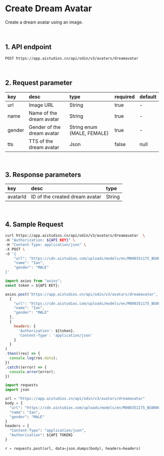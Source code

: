 # Create Dream Avatar

Create a dream avatar using an image.

<br/>

## 1. API endpoint

```
POST https://app.aistudios.cn/api/odin/v3/avatars/dreamavatar
```

<br/>

## 2. Request parameter

|key|desc|type|required|default|
|:---|:---|:---|:---|:---|
|url|Image URL|String|true|-|
|name|Name of the dream avatar|String|true|-|
|gender|Gender of the dream avatar|String enum (MALE, FEMALE)|true|-|
|tts|TTS of the dream avatar|Json|false|null|

<br/>

## 3. Response parameters

|key|desc|type|
|:---|:---|:---|
|avatarId|ID of the created dream avatar|String|

<br/>


## 4. Sample Request


<Tabs>
<TabItem value="curl" label="cURL">

```bash
curl https://app.aistudios.cn/api/odin/v3/avatars/dreamavatar  \
-H "Authorization: ${API KEY}" \
-H "Content-Type: application/json" \
-X POST \
-d '{
    "url": "https://cdn.aistudios.com/uploads/models/en/M000351175_BG00001308.png",
    "name": "Ian",
    "gender": "MALE"
}'
```

</TabItem>
<TabItem value="js" label="Node.js">

```js
import axios from "axios";
const token = ${API KEY};

axios.post('https://app.aistudios.cn/api/odin/v3/avatars/dreamavatar', 
  {
    "url": "https://cdn.aistudios.com/uploads/models/en/M000351175_BG00001308.png",
    "name": "Ian",
    "gender": "MALE"
  }, 
  {
    headers: {
      'Authorization': ${token},
      'Content-Type': 'application/json'
    }
  }
)
.then((res) => {
  console.log(res.data);
})
.catch((error) => {
  console.error(error);
})
```

</TabItem>
<TabItem value="py" label="Python">

```py
import requests
import json

url = "https://app.aistudios.cn/api/odin/v3/avatars/dreamavatar"
body = {
  "url": "https://cdn.aistudios.com/uploads/models/en/M000351175_BG00001308.png",
  "name": "Ian",
  "gender": "MALE"
}
headers = {
  "Content-Type": "application/json",
  "Authorization": ${API TOKEN}
}

r = requests.post(url, data=json.dumps(body), headers=headers)
```

</TabItem>
</Tabs>
